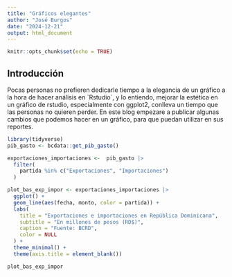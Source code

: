 ```yaml
---
title: "Gráficos elegantes"
author: "José Burgos"
date: "2024-12-21"
output: html_document
---
```


```r
knitr::opts_chunk$set(echo = TRUE)
```

## Introducción

Pocas personas no prefieren dedicarle tiempo a la elegancia de un gráfico a la hora de hacer análisis en \`Rstudio\`, y lo entiendo, mejorar la estética en un gráfico de rstudio, especialmente con ggplot2, conlleva un tiempo que las personas no quieren perder. En este blog empezare a publicar algunas cambios que podemos hacer en un gráfico, para que puedan utilizar en sus reportes.

```r
library(tidyverse)
pib_gasto <- bcdata::get_pib_gasto() 

exportaciones_importaciones <-  pib_gasto |> 
  filter(
    partida %in% c("Exportaciones", "Importaciones")
  )
```

```r

plot_bas_exp_impor <- exportaciones_importaciones |> 
  ggplot() +
  geom_line(aes(fecha, monto, color = partida)) +
  labs(
    title = "Exportaciones e importaciones en República Dominicana",
    subtitle = "En millones de pesos (RD$)",
    caption = "Fuente: BCRD", 
    color = NULL
  ) +
  theme_minimal() +
  theme(axis.title = element_blank())
```

```r
plot_bas_exp_impor
```
